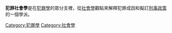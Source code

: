 {{main|犯罪社會學}}
'''犯罪社會學'''是在[[犯罪學|犯罪學]]的眾分支裡，從[[社會學|社會學]]觀點來解釋犯罪成因和擬訂[[刑事政策|刑事政策]]的一個學派。

[[Category:犯罪學|Category:犯罪學]]
[[Category:社會學|Category:社會學]]